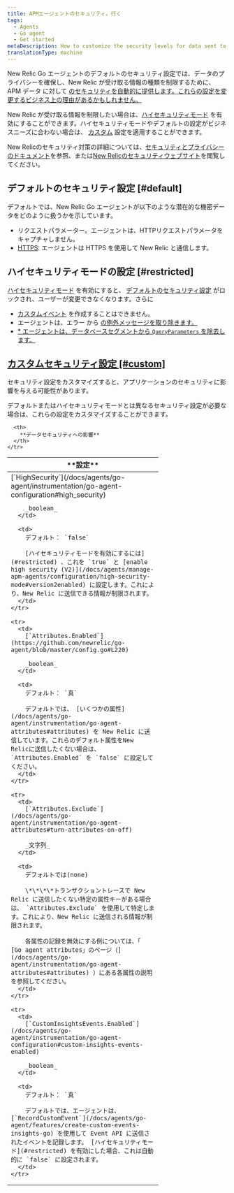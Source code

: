 ```yaml
---
title: APMエージェントのセキュリティ。行く
tags:
  - Agents
  - Go agent
  - Get started
metaDescription: How to customize the security levels for data sent to New Relic from your Go app.
translationType: machine
---
```


New Relic Go エージェントのデフォルトのセキュリティ設定では、データのプライバシーを確保し、New Relic が受け取る情報の種類を制限するために、APM データ に対して [のセキュリティを自動的に提供します。これらの設定を変更するビジネス上の理由があるかもしれません。](/docs/using-new-relic/new-relic-security/security/apm-agent-data-security)

New Relic が受け取る情報を制限したい場合は、[ハイセキュリティモード](#restricted) を有効にすることができます。ハイセキュリティモードやデフォルトの設定がビジネスニーズに合わない場合は、 [カスタム](#custom) 設定を適用することができます。

New Relicのセキュリティ対策の詳細については、[セキュリティとプライバシーのドキュメント](/docs/using-new-relic/new-relic-security/security/security-matters-data-privacy-new-relic)を参照、または[New Relicのセキュリティウェブサイト](https://newrelic.com/security)を閲覧してください。

## デフォルトのセキュリティ設定 [#default]

デフォルトでは、New Relic Go エージェントが以下のような潜在的な機密データをどのように扱うかを示しています。

* リクエストパラメーター。エージェントは、HTTPリクエストパラメータをキャプチャしません。
* [HTTPS](/docs/agents/go-agent/instrumentation/go-agent-configuration#use-tls): エージェントは HTTPS を使用して New Relic と通信します。

## ハイセキュリティモードの設定 [#restricted]

[ハイセキュリティモード](/docs/agents/go-agent/instrumentation/go-agent-configuration#high_security) を有効にすると、 [デフォルトのセキュリティ設定](#default) がロックされ、ユーザーが変更できなくなります。さらに

* [カスタムイベント](/docs/agents/go-agent/features/create-custom-events-insights-go) を作成することはできません。
* エージェントは、エラー から [の例外メッセージを取り除きます。](https://github.com/newrelic/go-agent/blob/master/GUIDE.md#error-reporting)
* [\* エージェントは、データベースセグメントから `QueryParameters` を除去します。](https://github.com/newrelic/go-agent/blob/master/GUIDE.md#error-reporting)

## [カスタムセキュリティ設定 \[#custom\]](https://github.com/newrelic/go-agent/blob/master/GUIDE.md#error-reporting)

<Callout variant="caution">
  セキュリティ設定をカスタマイズすると、アプリケーションのセキュリティに影響を与える可能性があります。
</Callout>

デフォルトまたはハイセキュリティモードとは異なるセキュリティ設定が必要な場合は、これらの設定をカスタマイズすることができます。

<table>
  <thead>
    <tr>
      <th width="330px">
        **設定**
      </th>

      <th>
        **データセキュリティへの影響**
      </th>
    </tr>
  </thead>

  <tbody>
    <tr>
      <td>
        [`HighSecurity`](/docs/agents/go-agent/instrumentation/go-agent-configuration#high_security)

        _boolean_
      </td>

      <td>
        デフォルト： `false`

        [ハイセキュリティモードを有効にするには](#restricted) 、これを `true` と [enable high security (V2)](/docs/agents/manage-apm-agents/configuration/high-security-mode#version2enabled) に設定します。これにより、New Relic に送信できる情報が制限されます。
      </td>
    </tr>

    <tr>
      <td>
        [`Attributes.Enabled`](https://github.com/newrelic/go-agent/blob/master/config.go#L220)

        _boolean_
      </td>

      <td>
        デフォルト： `真`

        デフォルトでは、 [いくつかの属性](/docs/agents/go-agent/instrumentation/go-agent-attributes#attributes) を New Relic に送信しています。これらのデフォルト属性をNew Relicに送信したくない場合は、 `Attributes.Enabled` を `false` に設定してください。
      </td>
    </tr>

    <tr>
      <td>
        [`Attributes.Exclude`](/docs/agents/go-agent/instrumentation/go-agent-attributes#turn-attributes-on-off)

        _文字列_
      </td>

      <td>
        デフォルトでは(none)

        \*\*\*\*トランザクショントレースで New Relic に送信したくない特定の属性キーがある場合は、 `Attributes.Exclude` を使用して特定します。これにより、New Relic に送信される情報が制限されます。

        各属性の記録を無効にする例については、「 [Go agent attributes」のページ（](/docs/agents/go-agent/instrumentation/go-agent-attributes#attributes) ）にある各属性の説明を参照してください。
      </td>
    </tr>

    <tr>
      <td>
        [`CustomInsightsEvents.Enabled`](/docs/agents/go-agent/instrumentation/go-agent-configuration#custom-insights-events-enabled)

        _boolean_
      </td>

      <td>
        デフォルト： `真`

        デフォルトでは、エージェントは、 [`RecordCustomEvent`](/docs/agents/go-agent/features/create-custom-events-insights-go) を使用して Event API に送信されたイベントを記録します。 [ハイセキュリティモード](#restricted) を有効にした場合、これは自動的に `false` に設定されます。
      </td>
    </tr>
  </tbody>
</table>

